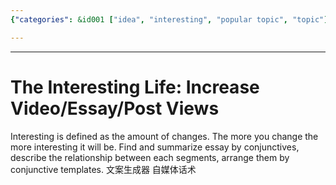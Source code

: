 ```yaml
---
{"categories": &id001 ["idea", "interesting", "popular topic", "topic"], "category": "Content Creation", "date": "2022-05-16 04:35:09", "description": "This article provides insights on enhancing content interest through various techniques like incorporating changes, utilizing conjunctives to summarize essays, and understanding interrelationships between segments. Additionally, it explores AI-driven content generation for social media platforms.", "tags": *id001, "title": "The Interesting Life"}

---
```


------
# The Interesting Life: Increase Video/Essay/Post Views
Interesting is defined as the amount of changes. The more you change the more interesting it will be.
Find and summarize essay by conjunctives, describe the relationship between each segments, arrange them by conjunctive templates.
文案生成器 自媒体话术
